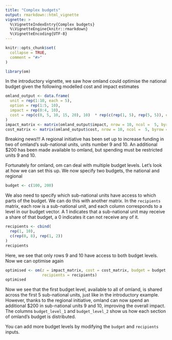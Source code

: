 ```yaml
---
title: "Complex budgets"
output: rmarkdown::html_vignette
vignette: >
  %\VignetteIndexEntry{Complex budgets}
  %\VignetteEngine{knitr::rmarkdown}
  %\VignetteEncoding{UTF-8}
---
```


```r
knitr::opts_chunk$set(
  collapse = TRUE,
  comment = "#>"
)
```

```r
library(om)
```
In the introductory vignette, we saw how omland could optimise the national budget
given the following modelled cost and impact estimates

```r
omland_output <- data.frame(
  unit = rep(1:10, each = 5),
  option = rep(1:5, 10),
  impact = rep(0:4, 10),
  cost = rep(c(0, 5, 10, 15, 20), 10)  * rep(c(rep(1, 5), rep(5, 5)), each = 5)
)
impact_matrix <- matrix(omland_output$impact, nrow = 10, ncol =  5, byrow = TRUE)
cost_matrix <- matrix(omland_output$cost, nrow = 10, ncol =  5, byrow = TRUE)

```

Breaking news!!! A regional initiative has been set up to increase funding in 
two of omland's sub-national units, units number 9 and 10. An additional $200
has been made available to omland, but spending must be restricted units 9 and 10.

Fortunately for omland, om can deal with multiple budget levels. Let's look at how
we can set this up. We now specify two budgets, the national and regional

```r
budget <- c(100, 200)
```

We also need to specify which sub-national units have access to which parts of the
budget. We can do this with another matrix. In the `recipients` matrix, each row
is a sub-national unit, and each column corresponds to a level in our budget vector.
A 1 indicates that a sub-national unit may receive a share of that budget, a 0
indicates it can not receive any of it.

```r
recipients <- cbind(
  rep(1, 10),
  c(rep(0, 8), rep(1, 2))
)
recipients
```

Here, we see that only rows 9 and 10 have access to both budget levels. Now we can
optimise again

```r
optimised <- om(z = impact_matrix, cost = cost_matrix, budget = budget,
                recipients = recipients)
optimised
```

Now we see that the first budget level, available to all of omland, is shared
across the first 5 sub-national units, just like in the introductory example. 
However, thanks to the regional initiative, omland can now spend an additional $200
in sub-national units 9 and 10, improving the overall impact. The columns 
`budget_level_1` and `budget_level_2` show us how each section of omland's 
budget is distributed. 

You can add more budget levels by modifying the `budget` and `recipients` inputs.

